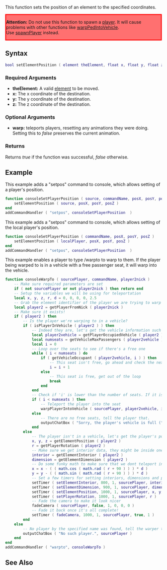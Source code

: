 
{{Server client function}}
This function sets the position of an element to the specified coordinates.

<div style="background: #FF7070; border: 3px solid #FF0000;">
'''Attention:''' Do not use this function to spawn a [[/player.md|player]]. It will cause problems with other functions like [[/warpPedIntoVehicle.md|warpPedIntoVehicle]]. <br>
Use [[/spawnPlayer.md|spawnPlayer]] instead.
</div>

==Syntax== 
<syntaxhighlight lang="lua">
bool setElementPosition ( element theElement, float x, float y, float z [, bool warp = true ] )  
</syntaxhighlight> 
{{OOP||[[/element.md|element]]:setPosition|position|getElementPosition}}

===Required Arguments=== 
*'''theElement:''' A valid [[/element.md|element]] to be moved.
*'''x:''' The x coordinate of the destination.
*'''y:''' The y coordinate of the destination.
*'''z:''' The z coordinate of the destination.

===Optional Arguments===
*'''warp:''' teleports players, resetting any animations they were doing. Setting this to ''false'' preserves the current animation.

===Returns===
Returns ''true'' if the function was successful, ''false'' otherwise.

==Example== 
<section name="Example 1" class="server" show="true">
This example adds a "setpos" command to console, which allows setting of a player's position.
<syntaxhighlight lang="lua">
function consoleSetPlayerPosition ( source, commandName, posX, posY, posZ )
	setElementPosition ( source, posX, posY, posZ )
end
addCommandHandler ( "setpos", consoleSetPlayerPosition  )
</syntaxhighlight>
</section>
<section name="Example 2" class="client" show="false">
This example adds a "setpos" command to console, which allows setting of the local player's position.
<syntaxhighlight lang="lua">
function consoleSetPlayerPosition ( commandName, posX, posY, posZ )
	setElementPosition ( localPlayer, posX, posY, posZ )
end
addCommandHandler ( "setpos", consoleSetPlayerPosition  )
</syntaxhighlight>
</section>
<section name="Example 3" class="server" show="false">
This example enables a player to type /warpto <playername> to warp to them. If the player being warped to is in a vehicle with a free passenger seat, it will warp into the vehicle.
<syntaxhighlight lang="lua">
function consoleWarpTo ( sourcePlayer, commandName, player2nick )
	-- Make sure required parameters are set
	if ( not sourcePlayer or not player2nick ) then return end
	-- Setup the variables we will be using for teleportation
	local x, y, z, r, d = 0, 0, 0, 0, 2.5
	-- Grab the element identifier of the player we are trying to warp to
	local player2 = getPlayerFromNick ( player2nick )
	-- Make sure it exists!
	if ( player2 ) then
		-- Is the player we're warping to in a vehicle?
		if ( isPlayerInVehicle ( player2 ) ) then
			-- Indeed they are, let's get the vehicle information such as the vehicle element itself, and the seats it's got.
			local player2vehicle = getPlayerOccupiedVehicle ( player2 )
			local numseats = getVehicleMaxPassengers ( player2vehicle )
			local i = 0
			-- Loop over the seats to see if there's a free one
			while ( i < numseats ) do
				if ( getVehicleOccupant ( player2vehicle, i ) ) then
					-- This seat isn't free, go ahead and check the next one
					i = i + 1
				else
					-- This seat is free, get out of the loop
					break
				end
			end
			-- Check if 'i' is lower than the number of seats. If it is, it means it's the number of a free seat
			if ( i < numseats ) then
				-- Teleport the player into the seat
				warpPlayerIntoVehicle ( sourcePlayer, player2vehicle, i )
			else
				-- There are no free seats, tell the player that.
				outputChatBox ( "Sorry, the player's vehicle is full (" .. getVehicleName ( player2vehicle ) .. " " .. i .. "/" .. numseats .. ")", sourcePlayer )
			end
		else
			-- The player isn't in a vehicle, let's get the player's position and warp to them.
			x, y, z = getElementPosition ( player2 )
			r = getPlayerRotation ( player2 )
			-- Make sure we get interior data, they might be inside one!
			interior = getElementInterior ( player2 )
			dimension = getElementDimension ( player2 )
			-- Do some funky math to make sure that we dont teleport inside of them (get us both stuck inside each other)
			x = x - ( ( math.cos ( math.rad ( r + 90 ) ) ) * d )
			y = y - ( ( math.sin ( math.rad ( r + 90 ) ) ) * d )
			-- Set a few timers for setting interiors, dimensions and positions
			setTimer ( setElementInterior, 800, 1, sourcePlayer, interior )
			setTimer ( setElementDimension, 900, 1, sourcePlayer, dimension )
			setTimer ( setElementPosition, 1000, 1, sourcePlayer, x, y, z )
			setTimer ( setPlayerRotation, 1000, 1, sourcePlayer, r )
			-- Fade the camera to make it look nicer
			fadeCamera ( sourcePlayer, false, 1, 0, 0, 0 )
			-- Fade it back once it's all complete!
			setTimer ( fadeCamera, 1000, 1, sourcePlayer, true, 1 )
		end
	else
		-- No player by the specified name was found, tell the warper this.
		outputChatBox ( "No such player.", sourcePlayer )
	end
end
addCommandHandler ( "warpto", consoleWarpTo )
</syntaxhighlight>
</section>

==See Also==
{{Element functions}}
